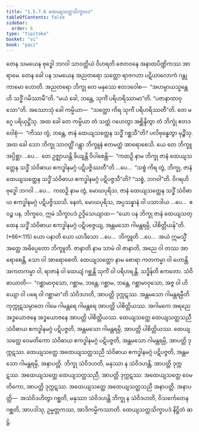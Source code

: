 ```yaml
---
title: "1.5.7.6 ထေယျသတ္ထသိက္ခာပဒ"
tableOfContents: false
sidebar:
  order: 6
type: "tipitaka"
basket: "vi"
book: "paci"
---
```



<DynamicBreadcrumb />

<Division number="407" book="paci" e="ch" v="2" p="171">

<Paragraph number="1223" book="paci">
တေန သမယေန ဗုဒ္ဓေါ ဘဂဝါ သာဝတ္ထိယံ ဝိဟရတိ ဇေတဝနေ အနာထပိဏ္ဍိကဿ အာရာမေ. တေန ခေါ ပန သမယေန အညတရော သတ္ထော ရာဇဂဟာ ပဋိယာလောကံ ဂန္တုကာမော ဟောတိ. အညတရော ဘိက္ခု တေ မနုဿေ ဧတဒဝေါစ—  “အဟမ္ပာယသ္မန္တေဟိ သဒ္ဓိံ ဂမိဿာမီ”တိ. “မယံ ခေါ, ဘန္တေ, သုင်္ကံ ပရိဟရိဿာမာ”တိ. “ပဇာနာထာဝုသော”တိ. အဿောသုံ ခေါ ကမ္မိယာ—  “သတ္ထော ကိရ သုင်္ကံ ပရိဟရိဿတီ”တိ. တေ မဂ္ဂေ ပရိယုဋ္ဌိံသု. အထ ခေါ တေ ကမ္မိယာ တံ သတ္ထံ ဂဟေတွာ အစ္ဆိန္ဒိတွာ တံ ဘိက္ခုံ ဧတဒဝေါစုံ—  “ကိဿ တွံ, ဘန္တေ, ဇာနံ ထေယျသတ္ထေန သဒ္ဓိံ ဂစ္ဆသီ”တိ? ပလိဗုန္ဓေတွာ မုဉ္စိံသု.
</Paragraph>

<Paragraph number="1224" book="paci">
အထ ခေါ သော ဘိက္ခု သာဝတ္ထိံ ဂန္တွာ ဘိက္ခူနံ ဧတမတ္ထံ အာရောစေသိ. ယေ တေ ဘိက္ခူ အပ္ပိစ္ဆာ …ပေ…  တေ ဥဇ္ဈာယန္တိ ခိယျန္တိ ဝိပါစေန္တိ—  “ကထဉှိ နာမ ဘိက္ခု ဇာနံ ထေယျသတ္ထေန သဒ္ဓိံ သံဝိဓာယ ဧကဒ္ဓါနမဂ္ဂံ ပဋိပဇ္ဇိဿတီ”တိ …ပေ…  “သစ္စံ ကိရ တွံ, ဘိက္ခု, ဇာနံ ထေယျသတ္ထေန သဒ္ဓိံ သံဝိဓာယ ဧကဒ္ဓါနမဂ္ဂံ ပဋိပဇ္ဇသီ”တိ? “သစ္စံ, ဘဂဝါ”တိ. ဝိဂရဟိ ဗုဒ္ဓေါ ဘဂဝါ …ပေ…  ကထဉှိ နာမ တွံ, မောဃပုရိသ, ဇာနံ ထေယျသတ္ထေန သဒ္ဓိံ သံဝိဓာယ ဧကဒ္ဓါနမဂ္ဂံ ပဋိပဇ္ဇိဿသိ. နေတံ, မောဃပုရိသ, အပ္ပသန္နာနံ ဝါ ပသာဒါယ …ပေ…  ဧဝဉ္စ ပန, ဘိက္ခဝေ, ဣမံ သိက္ခာပဒံ ဥဒ္ဒိသေယျာထ—
</Paragraph>

</Division>
<Division number="408" book="paci" e="ch" v="2" p="172">

<Paragraph number="1225" book="paci">
<Emphasis>“ယော ပန ဘိက္ခု ဇာနံ ထေယျသတ္ထေန</Emphasis> <Emphasis>သဒ္ဓိံ သံဝိဓာယ ဧကဒ္ဓါနမဂ္ဂံ ပဋိပဇ္ဇေယျ, အန္တမသော ဂါမန္တရမ္ပိ, ပါစိတ္တိယန်”</Emphasis>တိ. (*66*:<Emphasis>115</Emphasis>)
</Paragraph>

</Division>
<Division number="409" book="paci" e="ch" v="2" p="172">

<Paragraph number="1226" book="paci">
<Emphasis>ယော ပနာ</Emphasis>တိ ယော ယာဒိသော …ပေ…  <Emphasis>ဘိက္ခူ</Emphasis>တိ …ပေ…  အယံ ဣမသ္မိံ အတ္ထေ အဓိပ္ပေတော ဘိက္ခူတိ.
</Paragraph>

<Paragraph number="1227" book="paci">
<Emphasis>ဇာနာတိ</Emphasis> နာမ သာမံ ဝါ ဇာနာတိ, အညေ ဝါ တဿ အာရောစေန္တိ, သော ဝါ အာရောစေတိ.
</Paragraph>

<Paragraph number="1228" book="paci">
<Emphasis>ထေယျသတ္ထော</Emphasis> နာမ စောရာ ကတကမ္မာ ဝါ ဟောန္တိ အကတကမ္မာ ဝါ, ရာဇာနံ ဝါ ထေယျံ ဂစ္ဆန္တိ သုင်္ကံ ဝါ ပရိဟရန္တိ.
</Paragraph>

<Paragraph number="1229" book="paci">
<Emphasis>သဒ္ဓိန်</Emphasis>တိ ဧကတော.
</Paragraph>

<Paragraph number="1230" book="paci">
<Emphasis>သံဝိဓာယာ</Emphasis>တိ—  “ဂစ္ဆာမာဝုသော, ဂစ္ဆာမ, ဘန္တေ; ဂစ္ဆာမ, ဘန္တေ, ဂစ္ဆာမာဝုသော, အဇ္ဇ ဝါ ဟိယျော ဝါ ပရေ ဝါ ဂစ္ဆာမာ”တိ သံဝိဒဟတိ, အာပတ္တိ ဒုက္ကဋဿ.
</Paragraph>

<Paragraph number="1231" book="paci">
<Emphasis>အန္တမသော ဂါမန္တရမ္ပီ</Emphasis>တိ ကုက္ကုဋသမ္ပာတေ ဂါမေ ဂါမန္တရေ ဂါမန္တရေ အာပတ္တိ ပါစိတ္တိယဿ. အဂါမကေ အရညေ အဒ္ဓယောဇနေ အဒ္ဓယောဇနေ အာပတ္တိ ပါစိတ္တိယဿ.
</Paragraph>

</Division>
<Division number="410" book="paci" e="ch" v="2" p="172">

<Paragraph number="1232" book="paci">
ထေယျသတ္ထေ ထေယျသတ္ထသညီ သံဝိဓာယ ဧကဒ္ဓါနမဂ္ဂံ ပဋိပဇ္ဇတိ, အန္တမသော ဂါမန္တရမ္ပိ, အာပတ္တိ ပါစိတ္တိယဿ. ထေယျသတ္ထေ ဝေမတိကော သံဝိဓာယ ဧကဒ္ဓါနမဂ္ဂံ ပဋိပဇ္ဇတိ, အန္တမသော ဂါမန္တရမ္ပိ, အာပတ္တိ ဒုက္ကဋဿ. ထေယျသတ္ထေ အထေယျသတ္ထသညီ သံဝိဓာယ ဧကဒ္ဓါနမဂ္ဂံ ပဋိပဇ္ဇတိ, အန္တမသော ဂါမန္တရမ္ပိ, အနာပတ္တိ. ဘိက္ခု သံဝိဒဟတိ, မနုဿာ န သံဝိဒဟန္တိ, အာပတ္တိ ဒုက္ကဋဿ. အထေယျသတ္ထေ ထေယျသတ္ထသညီ, အာပတ္တိ ဒုက္ကဋဿ. အထေယျသတ္ထေ ဝေမတိကော, အာပတ္တိ ဒုက္ကဋဿ. အထေယျသတ္ထေ အထေယျသတ္ထသညီ အနာပတ္တိ.
</Paragraph>

</Division>
<Division number="411" book="paci" e="ch" v="2" p="173">

<Paragraph number="1233" book="paci">
အနာပတ္တိ—  အသံဝိဒဟိတွာ ဂစ္ဆတိ, မနုဿာ သံဝိဒဟန္တိ ဘိက္ခု န သံဝိဒဟတိ, ဝိသင်္ကေတေန ဂစ္ဆတိ, အာပဒါသု, ဥမ္မတ္တကဿ, အာဒိကမ္မိကဿာတိ.

</Paragraph>
</Division>

<Paragraph number="1234" type="center" book="paci">
ထေယျသတ္ထသိက္ခာပဒံ နိဋ္ဌိတံ ဆဋ္ဌံ.
</Paragraph>